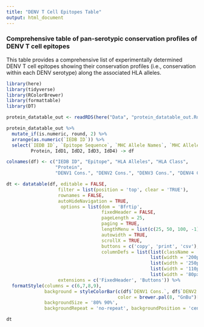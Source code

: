 ```yaml
---
title: "DENV T Cell Epitopes Table"
output: html_document
---
```


<style type="text/css">
.main-container {
  max-width: 1500px;
  margin-left: 10px;
  margin-right: 10px;
}
</style>


### Comprehensive table of pan-serotypic conservation profiles of DENV T cell epitopes

This table provides a comprehensive list of experimentally determined DENV T cell epitopes showing their conservation profiles (i.e., conservation within each DENV serotype) along the associated HLA alleles.

```r

library(here)
library(tidyverse)
library(RColorBrewer)
library(formattable)
library(DT)

protein_datatable_out <- readRDS(here("Data", "protein_datatable_out.Rds"))

protein_datatable_out %>% 
  mutate_if(is.numeric, round, 2) %>% 
  arrange(as.numeric(`IEDB ID`)) %>% 
  select(`IEDB ID`, `Epitope Sequence`, `MHC Allele Names`, `MHC Allele Classes`,
         Protein, IdD1, IdD2, IdD3, IdD4) -> df

colnames(df) <- c("IEDB ID", "Epitope", "HLA Alleles", "HLA Class",
                  "Protein",  
                  "DENV1 Cons.", "DENV2 Cons.", "DENV3 Cons.", "DENV4 Cons.")

dt <- datatable(df, editable = FALSE,
                   filter = list(position = 'top', clear = 'TRUE'), 
                   rownames = FALSE,
                   autoHideNavigation = TRUE, 
                    options = list(dom = 'Bfrtip',
                                   fixedHeader = FALSE,
                                   pageLength = 25, 
                                   paging = TRUE,
                                   lengthMenu = list(c(25, 50, 100, -1), c("25", "50", "100", "All")),
                                   autowidth = TRUE, 
                                   scrollX = TRUE,
                                   buttons = c('copy', 'print', 'csv'),
                                   columnDefs = list(list(className = 'dt-center', targets = 0:8),
                                                     list(width = '200px', targets = c(1)),
                                                     list(width = '250px', targets = c(2)),
                                                     list(width = '110px', targets = c(3)),
                                                     list(width = '80px', targets = c(4:8)))), 
                   extensions = c('FixedHeader', 'Buttons')) %>% 
  formatStyle(columns = c(6,7,8,9), 
              background = styleColorBar(c(df$`DENV1 Cons.`, df$`DENV2 Cons.`, df$`DENV3 Cons.`, df$`DENV4 Cons.`), 
                                         color = brewer.pal(8, "GnBu")[6]),
              backgroundSize = '80% 90%',
              backgroundRepeat = 'no-repeat', backgroundPosition = 'center')

dt


```
